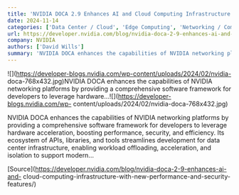 ```yaml
---
title: 'NVIDIA DOCA 2.9 Enhances AI and Cloud Computing Infrastructure with New Performance and Security Features'
date: 2024-11-14
categories: ['Data Center / Cloud', 'Edge Computing', 'Networking / Communications', 'featured', 'NICs', 'Software-Defined Networking']
url: https://developer.nvidia.com/blog/nvidia-doca-2-9-enhances-ai-and-cloud-computing-infrastructure-with-new-performance-and-security-features/
company: NVIDIA
authors: ['David Wills']
summary: 'NVIDIA DOCA enhances the capabilities of NVIDIA networking platforms by providing a comprehensive software framework for developers to leverage hardware...'
---
```



![](https://developer-blogs.nvidia.com/wp-content/uploads/2024/02/nvidia-
doca-768x432.jpg)NVIDIA DOCA enhances the capabilities of NVIDIA networking
platforms by providing a comprehensive software framework for developers to
leverage hardware...![](https://developer-blogs.nvidia.com/wp-
content/uploads/2024/02/nvidia-doca-768x432.jpg)

NVIDIA DOCA enhances the capabilities of NVIDIA networking platforms by
providing a comprehensive software framework for developers to leverage
hardware acceleration, boosting performance, security, and efficiency. Its
ecosystem of APIs, libraries, and tools streamlines development for data
center infrastructure, enabling workload offloading, acceleration, and
isolation to support modern…

[Source](https://developer.nvidia.com/blog/nvidia-doca-2-9-enhances-ai-and-
cloud-computing-infrastructure-with-new-performance-and-security-features/)

